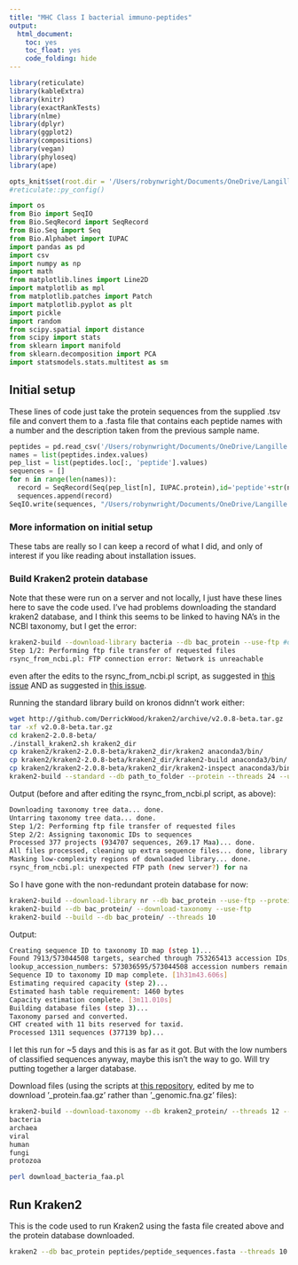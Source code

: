 ```yaml
---
title: "MHC Class I bacterial immuno-peptides"
output:
  html_document: 
    toc: yes
    toc_float: yes
    code_folding: hide
---
```


```R
library(reticulate)
library(kableExtra)
library(knitr)
library(exactRankTests)
library(nlme)
library(dplyr)
library(ggplot2)
library(compositions)
library(vegan)
library(phyloseq)
library(ape)

opts_knit$set(root.dir = '/Users/robynwright/Documents/OneDrive/Langille Lab postdoc/Peptides/')
#reticulate::py_config()
```

```python
import os
from Bio import SeqIO
from Bio.SeqRecord import SeqRecord
from Bio.Seq import Seq
from Bio.Alphabet import IUPAC
import pandas as pd
import csv
import numpy as np
import math
from matplotlib.lines import Line2D
import matplotlib as mpl
from matplotlib.patches import Patch
import matplotlib.pyplot as plt
import pickle
import random
from scipy.spatial import distance
from scipy import stats
from sklearn import manifold
from sklearn.decomposition import PCA
import statsmodels.stats.multitest as sm
```

## Initial setup {.tabset}

These lines of code just take the protein sequences from the supplied .tsv file and convert them to a .fasta file that contains each peptide names with a number and the description taken from the previous sample name.

```python
peptides = pd.read_csv('/Users/robynwright/Documents/OneDrive/Langille Lab postdoc/Peptides/wetransfer-6c2cc0/denovo_peptide_bacteria.tsv', header=0, index_col=0, sep='\t')
names = list(peptides.index.values)
pep_list = list(peptides.loc[:, 'peptide'].values)
sequences = []
for n in range(len(names)):
  record = SeqRecord(Seq(pep_list[n], IUPAC.protein),id='peptide'+str(n+1), description=names[n])
  sequences.append(record)
SeqIO.write(sequences, "/Users/robynwright/Documents/OneDrive/Langille Lab postdoc/Peptides/peptide_sequences.fasta", "fasta")
```

### More information on initial setup

These tabs are really so I can keep a record of what I did, and only of interest if you like reading about installation issues.

### Build Kraken2 protein database

Note that these were run on a server and not locally, I just have these lines here to save the code used. 
I've had problems downloading the standard kraken2 database, and I think this seems to be linked to having NA's in the NCBI taxonomy, but I get the error:
```bash
kraken2-build --download-library bacteria --db bac_protein --use-ftp #didn't work
Step 1/2: Performing ftp file transfer of requested files
rsync_from_ncbi.pl: FTP connection error: Network is unreachable
```
even after the edits to the rsync_from_ncbi.pl script, as suggested in [this issue](https://github.com/DerrickWood/kraken/issues/114) AND as suggested in [this issue](https://github.com/DerrickWood/kraken/issues/142).

Running the standard library build on kronos didnn't work either:
```bash
wget http://github.com/DerrickWood/kraken2/archive/v2.0.8-beta.tar.gz
tar -xf v2.0.8-beta.tar.gz
cd kraken2-2.0.8-beta/
./install_kraken2.sh kraken2_dir
cp kraken2/kraken2-2.0.8-beta/kraken2_dir/kraken2 anaconda3/bin/
cp kraken2/kraken2-2.0.8-beta/kraken2_dir/kraken2-build anaconda3/bin/
cp kraken2/kraken2-2.0.8-beta/kraken2_dir/kraken2-inspect anaconda3/bin/
kraken2-build --standard --db path_to_folder --protein --threads 24 --use-ftp
```
Output (before and after editing the rsync_from_ncbi.pl script, as above):
```bash
Downloading taxonomy tree data... done.
Untarring taxonomy tree data... done.
Step 1/2: Performing ftp file transfer of requested files
Step 2/2: Assigning taxonomic IDs to sequences
Processed 377 projects (934707 sequences, 269.17 Maa)... done.
All files processed, cleaning up extra sequence files... done, library complete.
Masking low-complexity regions of downloaded library... done.
rsync_from_ncbi.pl: unexpected FTP path (new server?) for na
```

So I have gone with the non-redundant protein database for now:
```bash
kraken2-build --download-library nr --db bac_protein --use-ftp --protein
kraken2-build --db bac_protein/ --download-taxonomy --use-ftp
kraken2-build --build --db bac_protein/ --threads 10
```

Output:
```bash
Creating sequence ID to taxonomy ID map (step 1)...
Found 7913/573044508 targets, searched through 753265413 accession IDs, search complete.
lookup_accession_numbers: 573036595/573044508 accession numbers remain unmapped, see unmapped.txt in DB directory
Sequence ID to taxonomy ID map complete. [1h31m43.606s]
Estimating required capacity (step 2)...
Estimated hash table requirement: 1460 bytes
Capacity estimation complete. [3m11.010s]
Building database files (step 3)...
Taxonomy parsed and converted.
CHT created with 11 bits reserved for taxid.
Processed 1311 sequences (377139 bp)...  
```

I let this run for ~5 days and this is as far as it got. But with the low numbers of classified sequences anyway, maybe this isn't the way to go. Will try putting together a larger database.

Download files (using the scripts at [this repository](https://github.com/fischuu/Kraken_db_install_scripts), edited by me to download '_protein.faa.gz' rather than '_genomic.fna.gz' files):
```bash
kraken2-build --download-taxonomy --db kraken2_protein/ --threads 12 --use-ftp
bacteria
archaea
viral
human
fungi
protozoa

perl download_bacteria_faa.pl 
```

## Run Kraken2

This is the code used to run Kraken2 using the fasta file created above and the protein database downloaded.

```bash
kraken2 --db bac_protein peptides/peptide_sequences.fasta --threads 10 --confidence 0.1 --output peptides/kraken2_out/peptide_sequences.out
```